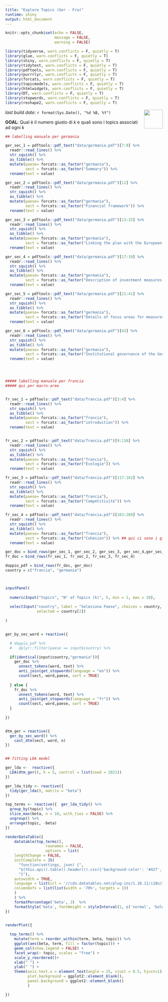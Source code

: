 ```yaml
---
title: "Explore Topics (Ger - Fra)"
runtime: shiny
output: html_document
---
```


```r
knitr::opts_chunk$set(echo = FALSE, 
                      message = FALSE, 
                      warning = FALSE)

library(tidyverse, warn.conflicts = F, quietly = T)
library(glue, warn.conflicts = F, quietly = T)
library(shiny, warn.conflicts = F, quietly = T)
library(tidytext, warn.conflicts = F, quietly = T)
library(pdftools, warn.conflicts = F, quietly = T)
library(purrrlyr, warn.conflicts = F, quietly = T)
library(forcats, warn.conflicts = F, quietly = T)
library(topicmodels, warn.conflicts = F, quietly = T)
library(htmlwidgets, warn.conflicts = F, quietly = T)
library(DT, warn.conflicts = F, quietly = T)
library(stopwords, warn.conflicts = F, quietly = T)
library(reshape2, warn.conflicts = F, quietly = T)


```

<img src="img/officine_italia.png" align="right" height="60" />
_last build date_: `r format(Sys.Date(), "%d %B, %Y")`

**GOAL**: Qual è il numero giusto di _k_ e quali sono i topics associati ad ogni _k_ 

```r

## labelling manuale per germania

ger_sec_1 = pdftools::pdf_text("data/germania.pdf")[7:9] %>%  
  readr::read_lines() %>% 
  str_squish() %>% 
  as_tibble() %>% 
  mutate(paese= forcats::as_factor("germania"),
         sect = forcats::as_factor("Summary")) %>% 
  rename(text = value)

ger_sec_2 = pdftools::pdf_text("data/germania.pdf")[11] %>%  
  readr::read_lines() %>% 
  str_squish() %>% 
  as_tibble() %>% 
  mutate(paese= forcats::as_factor("germania"),
         sect = forcats::as_factor("Financial framework")) %>% 
  rename(text = value)

ger_sec_3 = pdftools::pdf_text("data/germania.pdf")[13:15] %>%  
  readr::read_lines() %>% 
  str_squish() %>% 
  as_tibble() %>% 
  mutate(paese= forcats::as_factor("germania"),
         sect = forcats::as_factor("Linking the plan with the European Semester")) %>% 
  rename(text = value)

ger_sec_4 = pdftools::pdf_text("data/germania.pdf")[17:19] %>%  
  readr::read_lines() %>% 
  str_squish() %>% 
  as_tibble() %>% 
  mutate(paese= forcats::as_factor("germania"),
         sect = forcats::as_factor("Description of investment measures and reforms")) %>% 
  rename(text = value)

ger_sec_5 = pdftools::pdf_text("data/germania.pdf")[21:41] %>%  
  readr::read_lines() %>% 
  str_squish() %>% 
  as_tibble() %>% 
  mutate(paese= forcats::as_factor("germania"),
         sect = forcats::as_factor("Details of focus areas for measures and components")) %>% 
  rename(text = value)

ger_sec_6 = pdftools::pdf_text("data/germania.pdf")[43] %>%  
  readr::read_lines() %>% 
  str_squish() %>% 
  as_tibble() %>% 
  mutate(paese= forcats::as_factor("germania"),
         sect = forcats::as_factor("Institutional governance of the German Recovery and Resilience Plan")) %>% 
  rename(text = value)




##### labelling manuale per francia
##### qui per macro-aree


fr_sec_1 = pdftools::pdf_text("data/francia.pdf")[3:4] %>%  
  readr::read_lines() %>% 
  str_squish() %>% 
  as_tibble() %>% 
  mutate(paese= forcats::as_factor("francia"),
         sect = forcats::as_factor("introduction")) %>% 
  rename(text = value)


fr_sec_2 = pdftools::pdf_text("data/francia.pdf")[9:116] %>%  
  readr::read_lines() %>% 
  str_squish() %>% 
  as_tibble() %>% 
  mutate(paese= forcats::as_factor("francia"),
         sect = forcats::as_factor("Écologie")) %>% 
  rename(text = value)

fr_sec_3 = pdftools::pdf_text("data/francia.pdf")[117:162] %>%  
  readr::read_lines() %>% 
  str_squish() %>% 
  as_tibble() %>% 
  mutate(paese= forcats::as_factor("francia"),
         sect = forcats::as_factor("Compétitivité")) %>% 
  rename(text = value)

fr_sec_4 = pdftools::pdf_text("data/francia.pdf")[163:289] %>%  
  readr::read_lines() %>% 
  str_squish() %>% 
  as_tibble() %>% 
  mutate(paese= forcats::as_factor("francia"),
         sect = forcats::as_factor("Cohésion")) %>% ## qui ci sono i giovani come Jeunes
  rename(text = value)

ger_doc = bind_rows(ger_sec_1, ger_sec_2, ger_sec_3, ger_sec_4,ger_sec_5, ger_sec_6)
fr_doc = bind_rows(fr_sec_1, fr_sec_2, fr_sec_3, fr_sec_4)

doppio_pdf = bind_rows(fr_doc, ger_doc)
country = c("francia", "germania")



inputPanel(
  
  numericInput("topics", "N° of Topics (k)", 5, min = 1, max = 20),
  
  selectInput("country", label = "Seleziona Paese", choices = country,
              selected = country[2])
  
)


ger_by_sec_word = reactive({  

  # doppio_pdf %>%
  #   dplyr::filter(paese == input$country) %>%

  if(identical(input$country,"germania")){
    ger_doc %>%
      unnest_tokens(word, text) %>%
      anti_join(get_stopwords(language = "en")) %>%
      count(sect, word,paese, sort = TRUE)  
    
  } else {
    fr_doc %>%
      unnest_tokens(word, text) %>%
      anti_join(get_stopwords(language = "fr")) %>%
      count(sect, word,paese, sort = TRUE)  
  }
  
})


dtm_ger = reactive({
  ger_by_sec_word() %>%
    cast_dtm(sect, word, n)
})


## fitting LDA model

ger_lda <-  reactive({  
  LDA(dtm_ger(), k = 5, control = list(seed = 2021))
})

ger_lda_tidy <- reactive({ 
  tidy(ger_lda(), matrix = "beta")
})

top_terms <- reactive({  ger_lda_tidy() %>%
  group_by(topic) %>%
  slice_max(beta, n = 10, with_ties = FALSE) %>%
  ungroup() %>%
  arrange(topic, -beta)
})

renderDataTable({
    datatable(top_terms(),
                  rownames = FALSE,
                  options = list(
    lengthChange = FALSE,
    initComplete = JS(
      "function(settings, json) {",
      "$(this.api().table().header()).css({'background-color': '#42f', 'color': '#fff'});",
      "}"),
    autowidth = TRUE,
    language = list(url = '//cdn.datatables.net/plug-ins/1.10.11/i18n/Italian.json'),
    columnDefs = list(list(width = '70%', targets = 1))
    )
    ) %>% 
    formatPercentage('beta', 2)  %>% 
    formatStyle('beta', fontWeight = styleInterval(1, c('normal', 'bold'))) 
})


renderPlot({
  
  top_terms() %>%
    mutate(term = reorder_within(term, beta, topic)) %>%
    ggplot(aes(beta, term, fill = factor(topic))) +
    geom_col(show.legend = FALSE) +
    facet_wrap(~ topic, scales = "free") +
    scale_y_reordered()+ 
    xlab(" ") +
    ylab(" ") +
    theme(axis.text.x = element_text(angle = 25, vjust = 0.5, hjust=1),
          plot.background = ggplot2::element_blank(),
          panel.background = ggplot2::element_blank()
          )

})

```
